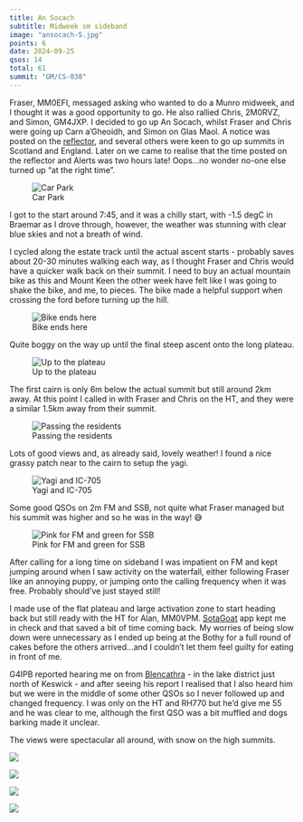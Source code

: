 ```yaml
---
title: An Socach
subtitle: Midweek sm sideband
image: "ansocach-5.jpg"
points: 6
date: 2024-09-25
qsos: 14
total: 61
summit: "GM/CS-038"
---
```


Fraser, MM0EFI, messaged asking who wanted to do a Munro midweek, and I thought it was a good opportunity to go. He also rallied Chris, 2M0RVZ, and Simon, GM4JXP. I decided to go up An Socach, whilst Fraser and Chris were going up Carn a'Gheoidh, and Simon on Glas Maol. A notice was posted on the [reflector](https://reflector.sota.org.uk/t/upcoming-2m-activity-wednesday-25th-september/36335/65), and several others were keen to go up summits in Scotland and England. Later on we came to realise that the time posted on the reflector and Alerts was two hours late! Oops...no wonder no-one else turned up "at the right time".

![Car Park](ansocach-14.jpg)

I got to the start around 7:45, and it was a chilly start, with -1.5 degC in Braemar as I drove through, however, the weather was stunning with clear blue skies and not a breath of wind.

I cycled along the estate track until the actual ascent starts - probably saves about 20-30 minutes walking each way, as I thought Fraser and Chris would have a quicker walk back on their summit. I need to buy an actual mountain bike as this and Mount Keen the other week have felt like I was going to shake the bike, and me, to pieces. The bike made a helpful support when crossing the ford before turning up the hill.

![Bike ends here](ansocach-12.jpg)

Quite boggy on the way up until the final steep ascent onto the long plateau.

![Up to the plateau](ansocach-13.jpg)

The first cairn is only 6m below the actual summit but still around 2km away. At this point I called in with Fraser and Chris on the HT, and they were a similar 1.5km away from their summit.

![Passing the residents](ansocach-7.jpg)

Lots of good views and, as already said, lovely weather! I found a nice grassy patch near to the cairn to setup the yagi.

![Yagi and IC-705](ansocach-2.jpg)

Some good QSOs on 2m FM and SSB, not quite what Fraser managed but his summit was higher and so he was in the way! 😅

![Pink for FM and green for SSB](qsos.jpeg)

After calling for a long time on sideband I was impatient on FM and kept jumping around when I saw activity on the waterfall, either following Fraser like an annoying puppy, or jumping onto the calling frequency when it was free. Probably should’ve just stayed still!

I made use of the flat plateau and large activation zone to start heading back but still ready with the HT for Alan, MM0VPM. [SotaGoat](https://apps.apple.com/gb/app/sota-goat/id590206108) app kept me in check and that saved a bit of time coming back. My worries of being slow down were unnecessary as I ended up being at the Bothy for a full round of cakes before the others arrived…and I couldn’t let them feel guilty for eating in front of me.

G4IPB reported hearing me on from [Blencathra](https://sotl.as/summits/G/LD-008) - in the lake district just north of Keswick - and after seeing his report I realised that I also heard him but we were in the middle of some other QSOs so I never followed up and changed frequency. I was only on the HT and RH770 but he'd give me 55 and he was clear to me, although the first QSO was a bit muffled and dogs barking made it unclear.

The views were spectacular all around, with snow on the high summits.

::: {layout-ncol="3"}

![](ansocach-10.jpg){group="my-group"}

![](ansocach-11.jpg){group="my-group"}

![](ansocach-9.jpg){group="my-group"}

![](ansocach-4.jpg){group="my-group"}
:::

